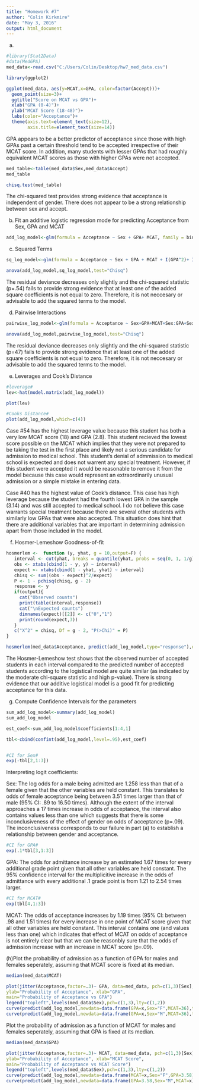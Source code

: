 ```yaml
---
title: "Homework #7"
author: "Colin Kirkmire"
date: "May 3, 2016"
output: html_document
---
```


(a)
```r
#library(Stat2Data)
#data(MedGPA)
med_data<-read.csv("C:/Users/Colin/Desktop/hw7_med_data.csv")

library(ggplot2)

ggplot(med_data, aes(y=MCAT,x=GPA, color=factor(Accept)))+
  geom_point(size=3)+
  ggtitle("Score on MCAT vs GPA")+
  xlab("GPA (0-4)")+
  ylab("MCAT Score (18-48)")+
  labs(color="Acceptance")+
  theme(axis.text=element_text(size=12),
        axis.title=element_text(size=14))
```

GPA appears to be a better predictor of acceptance since those with high GPAs past a certain threshold tend to be accepted irrespective of their MCAT score.  In addition, many students with lesser GPAs that had roughly equivalent MCAT scores as those with higher GPAs were not accepted.

```r
med_table<-table(med_data$Sex,med_data$Accept)
med_table

chisq.test(med_table)
```
The chi-squared test provides strong evidence that acceptance is independent of gender. There does not appear to be a strong relationship between sex and accept.  


(b) Fit an additive logistic regression mode for predicting Acceptance from Sex, GPA and MCAT
```r
add_log_model<-glm(formula = Acceptance ~ Sex + GPA+ MCAT, family = binomial, data = med_data)

```

(c) Squared Terms
```r
sq_log_model<-glm(formula = Acceptance ~ Sex + GPA + MCAT + I(GPA^2)+ I(MCAT^2), family = binomial, data = med_data)

anova(add_log_model,sq_log_model,test="Chisq")
```

The residual deviance decreases only slightly and the chi-squared statistic (p=.54) fails to provide strong evidence that at least one of the added square coefficients is not equal to zero. Therefore, it is not neccesary or advisable to add the squared terms to the model.

(d) Pairwise Interactions
```r
pairwise_log_model<-glm(formula = Acceptance ~ Sex+GPA+MCAT+Sex:GPA+Sex:MCAT+GPA:MCAT, family = binomial, data = med_data)

anova(add_log_model,pairwise_log_model,test="Chisq")
```

The residual deviance decreases only slightly and the chi-squared statistic (p=47) fails to provide strong evidence that at least one of the added square coefficients is not equal to zero. Therefore, it is not neccesary or advisable to add the squared terms to the model.

(e) Leverages and Cook's Distance
```r
#leverage#
lev<-hat(model.matrix(add_log_model))

plot(lev)

#Cooks Distance#
plot(add_log_model,which=c(4))


```

Case #54 has the highest leverage value because this student has both a very low MCAT score (18) and GPA (2.8). This student recieved the lowest score possible on the MCAT which implies that they were not prepared to be taking the test in the first place and likely not a serious candidate for admission to medical school. This student's denial of admmission to medical school is expected and does not warrent any special treatment.  However, if this student were accepted it would be reasonable to remove it from the model because this case would represent an extraordinarily unusual admission or a simple mistake in entering data.

Case #40 has the highest value of Cook's distance.  This case has high leverage because the student had the fourth lowest GPA in the sample (3.14) and was still accepted to medical school. I do not believe this case warrants special treatment because there are several other students with similarly low GPAs that were also accepted. This situation does hint that there are additional variables that are important in determining admission apart from those included in the model.

(f) Hosmer-Lemeshow Goodness-of-fit
```r
hosmerlem <-  function (y, yhat, g = 10,output=F) {
   interval <- cut(yhat, breaks = quantile(yhat, probs = seq(0, 1, 1/g)), include.lowest = T)
   obs <- xtabs(cbind(1 - y, y) ~ interval)
   expect <- xtabs(cbind(1 - yhat, yhat) ~ interval)
   chisq <- sum((obs - expect)^2/expect)
   P <- 1 - pchisq(chisq, g - 2)
   response <- y
   if(output){
     cat("Observed counts")
     print(table(interval,response))
     cat("\nExpected counts")
     dimnames(expect)[[2]] <- c("0","1")
     print(round(expect,3))
   }
   c("X^2" = chisq, Df = g - 2, "P(>Chi)" = P)
}

hosmerlem(med_data$Acceptance, predict(add_log_model,type="response"),output=T)
```

The Hosmer-Lemeshow test shows that the observed number of accepted students in each interval compared to the predicted number of accepted students according to the logistical model are quite similar (as indicated by the moderate chi-square statistic and high p-value).  There is strong evidence that our additive logistical model is a good fit for predicting acceptance for this data.


(g) Compute Confidence Intervals for the parameters
```r
sum_add_log_model<-summary(add_log_model)
sum_add_log_model

est_coef<-sum_add_log_model$coefficients[1:4,1]

tbl<-cbind(confint(add_log_model,level=.95),est_coef)


#CI for Sex#
exp(-tbl[2,1:3])

```
Interpreting logit coefficients:

Sex: The log odds for a male being admitted are 1.258 less than that of a female given that the other variables are held constant. This translates to odds of female acceptance being between 3.51 times larger than that of male (95% CI: .89 to 16.50 times). Although the extent of the interval approaches a 17 times increase in odds of acceptance, the interval also contains values less than one which suggests that there is some inconclusiveness of the effect of gender on odds of acceptance (p=.09). The inconclusiveness corresponds to our failure in part (a) to establish a relationship between gender and acceptance.

```r
#CI for GPA#
exp(.1*tbl[3,1:3])
```

GPA: The odds for admittance increase by an estimated 1.67 times for every additional grade point given that all other variables are held constant. The 95% confidence interval for the multiplicitive increase in the odds of admittance with every additional .1 grade point is from 1.21 to 2.54 times larger.

```r
#CI for MCAT#
exp(tbl[4,1:3])
```

MCAT: The odds of acceptance increases by 1.19 times (95% CI: between .98 and 1.51 times) for every increase in one point of MCAT score given that all other variables are held constant. This interval contains one (and values less than one) which indicates that effect of MCAT on odds of acceptance is not entirely clear but that we can be reasonbly sure that the odds of admission increase with an increase in MCAT score (p=.09).



(h)Plot the probability of admission as a function of GPA for males and females seperately, assuming that MCAT score is fixed at its median.
```r

median(med_data$MCAT)

plot(jitter(Acceptance,factor=.3)~ GPA, data=med_data, pch=c(1,3)[Sex],
ylab="Probability of Acceptance", xlab="GPA",
main="Probability of Acceptance vs GPA")
legend("topleft",levels(med_data$Sex),pch=c(1,3),lty=c(1,2))
curve(predict(add_log_model,newdata=data.frame(GPA=x,Sex="F",MCAT=36),type="response"),add=T)
curve(predict(add_log_model,newdata=data.frame(GPA=x,Sex="M",MCAT=36),type="response"),lty=2,add=T)

```

Plot the probability of admission as a function of MCAT for males and females seperately, assuming that GPA is fixed at its median.

```r

median(med_data$GPA)

plot(jitter(Acceptance,factor=.3)~ MCAT, data=med_data, pch=c(1,3)[Sex],
ylab="Probability of Acceptance", xlab="MCAT Score",
main="Probability of Acceptance vs MCAT Score")
legend("topleft",levels(med_data$Sex),pch=c(1,3),lty=c(1,2))
curve(predict(add_log_model,newdata=data.frame(MCAT=x,Sex="F",GPA=3.58),type="response"),add=T)
curve(predict(add_log_model,newdata=data.frame(GPA=3.58,Sex="M",MCAT=x),type="response"),lty=2,add=T)

```




